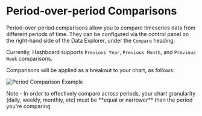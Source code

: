 

# Period-over-period Comparisons

Period-over-period comparisons allow you to compare timeseries data from different periods of time. They can be configured via the control panel on the right-hand side of the Data Explorer, under the `Compare` heading.

Currently, Hashboard supports `Previous Year`, `Previous Month`, and `Previous Week` comparisons.

Comparisons will be applied as a breakout to your chart, as follows:

![Period Comparison Example](/visualizing_data/period-comparison.png)

<Callout type="info">
    Note - In order to effectively compare across periods, your chart granularity (daily, weekly, monthly, etc) 
    must be **equal or narrower** than the period you're comparing. 
</Callout>

